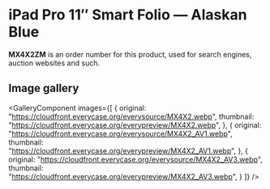 
# iPad Pro 11″ Smart Folio — Alaskan Blue

<Callout type='info' emoji='👉🏻'>**MX4X2ZM** is an order number for this product, used for search engines, auction websites and such.</Callout>

## Image gallery

<GalleryComponent
    images={[
      {
        original: "https://cloudfront.everycase.org/everysource/MX4X2.webp",
        thumbnail: "https://cloudfront.everycase.org/everypreview/MX4X2.webp",
      },
      {
        original: "https://cloudfront.everycase.org/everysource/MX4X2_AV1.webp",
        thumbnail: "https://cloudfront.everycase.org/everypreview/MX4X2_AV1.webp",
      },
      {
        original: "https://cloudfront.everycase.org/everysource/MX4X2_AV3.webp",
        thumbnail: "https://cloudfront.everycase.org/everypreview/MX4X2_AV3.webp",
      }
    ]}
  />
